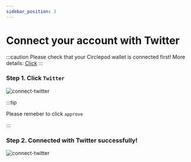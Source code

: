 ```yaml
---
sidebar_position: 3
---
```


# Connect your account with Twitter
:::caution
Please check that your Circlepod wallet is connected first! More details: [Click](/docs/wallet/connect-wallet)
:::
### Step 1. Click `Twitter`
![connect-twitter](/img/event/twitter/connect-twitter.png)

:::tip

Please remeber to click `approve` 

:::

### Step 2. Connected with Twitter successfully!
![connect-twitter](/img/event/twitter/connect-successfully.png)
